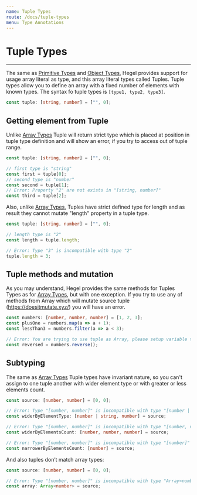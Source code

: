 ```yaml
---
name: Tuple Types
route: /docs/tuple-types
menu: Type Annotations
---
```


# Tuple Types
----------------

The same as [Primitive Types](/docs/primitive-types) and [Object Types](/docs/primitive-types), Hegel provides support for usage array literal as type, and this array literal types called Tuples. Tuple types allow you to define an array with a fixed number of elements with known types. The syntax fo tuple types is `[type1, type2, type3]`.
```typescript
const tuple: [string, number] = ["", 0];
```

## Getting element from Tuple

Unlike [Array Types](/docs/array-types) Tuple will return strict type which is placed at position in tuple type definition and will show an error, if you try to access out of tuple range.

```typescript
const tuple: [string, number] = ["", 0];

// first type is "string"
const first = tuple[0];
// second type is "number"
const second = tuple[1];
// Error: Property "2" are not exists in "[string, number]"
const third = tuple[2];
```

Also, unlike [Array Types](/docs/array-types), Tuples have strict defined type for length and as result they cannot mutate "length" property in a tuple type.
```typescript
const tuple: [string, number] = ["", 0];

// length type is "2"
const length = tuple.length;

// Error: Type "3" is incompatible with type "2"
tuple.length = 3;
```

## Tuple methods and mutation

As you may understand, Hegel provides the same methods for Tuples Types as for [Array Types](/docs/array-types), but with one exception. If you try to use any of methods from Array which will mutate source tuple (https://doesitmutate.xyz/) you will have an error. 

```typescript
const numbers: [number, number, number] = [1, 2, 3];
const plusOne = numbers.map(a => a + 1);
const lessThan3 = numbers.filter(a => a < 3);

// Error: You are trying to use tuple as Array, please setup variable type as Array
const reversed = numbers.reverse();
```

## Subtyping

The same as [Array Types](/docs/array-types) Tuple types have invariant nature, so you can't assign to one tuple another with wider element type or with greater or less elements count.

```typescript
const source: [number, number] = [0, 0];

// Error: Type "[number, number]" is incompatible with type "[number | string, number]"
const widerByElementType: [number | string, number] = source;

// Error: Type "[number, number]" is incompatible with type "[number, number, number]"
const widerByElementsCount: [number, number, number] = source;

// Error: Type "[number, number]" is incompatible with type "[number]"
const narrowerByElementsCount: [number] = source;
```

And also tuples don’t match array types:

```typescript
const source: [number, number] = [0, 0];

// Error: Type "[number, number]" is incompatible with type "Array<number>"
const array: Array<number> = source;
```
